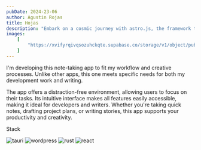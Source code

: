 ```yaml
---
pubDate: 2024-23-06
author: Agustin Rojas
title: Hojas
description: "Embark on a cosmic journey with astro.js, the framework that makes interstellar development a breeze. Pair it with Tailwind CSS for a design that's out of this world"
images:
    [ 
        "https://xvifyrqivqsozuhckqte.supabase.co/storage/v1/object/public/Images/hojas/Captura%20de%20pantalla%202024-10-05%20a%20la(s)%2023.47.48.png"
    ]
---
```



<ProjectImages client:only images={frontmatter.images} />


I'm developing this note-taking app to fit my workflow and creative processes. Unlike other apps, this one meets specific needs for both my development work and writing.

The app offers a distraction-free environment, allowing users to focus on their tasks. Its intuitive interface makes all features easily accessible, making it ideal for developers and writers. Whether you're taking quick notes, drafting project plans, or writing stories, this app supports your productivity and creativity.


<div className="not-prose">
<div> <p className="font-chrono text-platinum text-4xl tracking-wide ">Stack</p></div>
<div className="flex gap-2">

<Image
    src={tauri}
    alt="tauri"
    class="rounded-md w-12 tablet:w-16 laptop:w-16"
/>
<Image
    src={TypeScript}
    alt="wordpress"
    class="rounded-md w-12 tablet:w-16 laptop:w-16"
/>
<Image
    src={rust}
    alt="rust"
    class="rounded-md w-12 tablet:w-16 laptop:w-16"
/>
<Image
    src={react}
    alt="react"
    class="rounded-md w-12 tablet:w-16 laptop:w-16"
/>
</div>

</div>